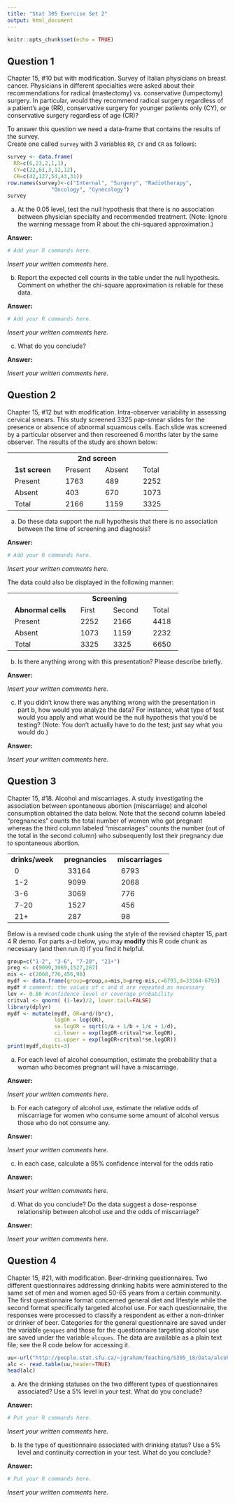 ```yaml
---
title: "Stat 305 Exercise Set 2"
output: html_document
---
```


```r
knitr::opts_chunk$set(echo = TRUE)
```

## Question 1

Chapter 15, #10 but with modification. Survey of Italian physicians on breast cancer. Physicians in different specialties were asked about
their recommendations for radical (mastectomy) vs.
conservative (lumpectomy) surgery. In particular, 
would they recommend radical surgery regardless
of a patient's age (RR), conservative surgery for 
younger patients only (CY), or conservative surgery regardless of age (CR)?


To answer this question we need a data-frame 
that contains the results of the survey.  
Create one called `survey` with 3 
variables `RR`, `CY` and `CR` as follows:
```r
survey <- data.frame(
  RR=c(6,23,2,1,1), 
  CY=c(22,61,3,12,12), 
  CR=c(42,127,54,43,31))
row.names(survey)<-c("Internal", "Surgery", "Radiotherapy",
              "Oncology", "Gynecology")
survey
```

(a) At the 0.05 level, test the null hypothesis
that there is no association between physician
specialty and recommended treatment. (Note: Ignore
the warning message from R about the chi-squared approximation.)

**Answer:**

```r
# Add your R commands here.  
```

*Insert your written comments here.*

(b) Report the expected cell
counts in the table under the null hypothesis. Comment on whether the chi-square
approximation is reliable for these data.

**Answer:**

```r
# Add your R commands here.  
```

*Insert your written comments here.*


(c) What do you conclude?

**Answer:**

*Insert your written comments here.*

## Question 2

Chapter 15, #12 but with modification. Intra-observer
variability in assessing cervical smears. This study
screened 3325 pap-smear slides for the presence or
absence of abnormal squamous cells. Each slide
was screened by a particular observer and then
rescreened 6 months later by the same observer.
The results of the study are shown below:

<table cellpadding="10">
<tr> 
 <td> &nbsp; </td>  
 <td colspan="2" align="center"> &nbsp; <b>2nd screen</b> &nbsp; </td>
 <td> &nbsp; </td>
</tr>
<tr> 
 <td> &nbsp; <b>1st screen</b> &nbsp; </td> 
 <td> &nbsp; Present &nbsp; </td> 
 <td> &nbsp; Absent &nbsp; </td> 
 <td> &nbsp; Total &nbsp; </td>
</tr>
<tr>
 <td> &nbsp; Present &nbsp; </td> 
 <td> &nbsp; 1763 &nbsp; </td> 
 <td> &nbsp; 489 &nbsp; </td> 
 <td> &nbsp; 2252 &nbsp; </td> 
</tr>
<tr>
 <td> &nbsp; Absent &nbsp; </td> 
 <td> &nbsp; 403 &nbsp; </td> 
 <td> &nbsp; 670 &nbsp; </td> 
 <td> &nbsp; 1073 &nbsp; </td> 
</tr>
<tr>
 <td> &nbsp; Total &nbsp; </td> 
 <td> &nbsp; 2166 &nbsp; </td> 
 <td> &nbsp; 1159 &nbsp; </td> 
 <td> &nbsp; 3325 &nbsp; </td> 
</tr>
</table>
<p>


(a) Do these data support the null hypothesis
that there is no association between the time of 
screening and diagnosis? 

 **Answer:**

```r
# Add your R commands here.  
```

*Insert your written comments here.*

The data could also be displayed in the following
manner:
<table cellpadding="10">
<tr> 
 <td> &nbsp; </td>  
 <td colspan="2" align="center"> &nbsp; <b>Screening</b> &nbsp; </td>
 <td> &nbsp; </td>
</tr>
<tr> 
 <td> &nbsp; <b>Abnormal cells </b> &nbsp; </td> 
 <td> &nbsp; First &nbsp; </td> 
 <td> &nbsp; Second &nbsp; </td> 
 <td> &nbsp; Total &nbsp; </td>
</tr>
<tr>
 <td> &nbsp; Present &nbsp; </td> 
 <td> &nbsp; 2252 &nbsp; </td> 
 <td> &nbsp; 2166 &nbsp; </td> 
 <td> &nbsp; 4418 &nbsp; </td> 
</tr>
<tr>
 <td> &nbsp; Absent &nbsp; </td> 
 <td> &nbsp; 1073 &nbsp; </td> 
 <td> &nbsp; 1159 &nbsp; </td> 
 <td> &nbsp; 2232 &nbsp; </td> 
</tr>
<tr>
 <td> &nbsp; Total &nbsp; </td> 
 <td> &nbsp; 3325 &nbsp; </td> 
 <td> &nbsp; 3325 &nbsp; </td> 
 <td> &nbsp; 6650 &nbsp; </td> 
</tr>
</table>
<p>


(b) Is there anything wrong with this presentation?
Please describe briefly.

**Answer:**

*Insert your written comments here.*

(c) If you didn't know there was anything wrong with the
presentation in part b, how would you analyze the data? For instance, what type of test would you apply and what would be the null hypothesis that you'd be testing? (Note: You don't actually have to do the test; just say what you would do.)

**Answer:**

*Insert your written comments here.*


## Question 3

Chapter 15, #18. Alcohol and miscarriages. A study investigating the association between spontaneous abortion (miscarriage) and alcohol consumption obtained the data below. Note that the second column labeled "pregnancies" counts the total number of women who got pregnant whereas the third column labeled "miscarriages" counts the number (out of the total in the second column) who subsequently lost their pregnancy due to spontaneous abortion. 

<table cellpadding="10">
<tr> 
 <td> <b>drinks/week</b> &nbsp; </td>
 <td> <b>pregnancies</b> &nbsp; </td>
 <td> <b>miscarriages</b> &nbsp; </td>
</tr>
<tr> 
 <td> &nbsp; 0 &nbsp; </td>
 <td> &nbsp; 33164 &nbsp; </td>
 <td> &nbsp; 6793 &nbsp; </td>
</tr>
<tr> 
 <td> &nbsp; 1-2 &nbsp; </td>
 <td> &nbsp; 9099 &nbsp; </td>
 <td> &nbsp; 2068 &nbsp; </td>
</tr>
<tr> 
 <td> &nbsp; 3-6 &nbsp; </td>
 <td> &nbsp; 3069 &nbsp; </td>
 <td>  &nbsp; 776 &nbsp; </td>
</tr>
<tr> 
 <td> &nbsp; 7-20 &nbsp; </td>
 <td> &nbsp; 1527 &nbsp; </td>
 <td>  &nbsp; 456 &nbsp; </td>
</tr>
<tr> 
 <td> &nbsp; 21+ &nbsp; </td>
 <td> &nbsp; 287 &nbsp; </td>
 <td> &nbsp; 98 &nbsp; </td>
</tr>
</table>
<p>

Below is a revised code chunk using the style of
the revised chapter 15, part 4 R demo.
For parts a-d below, you may **modify** this R code chunk as necessary (and then run it) if you find it helpful.
```r
group=c("1-2", "3-6", "7-20", "21+")
preg <- c(9099,3069,1527,287)
mis <- c(2068,776,456,98)
mydf <- data.frame(group=group,a=mis,b=preg-mis,c=6793,d=33164-6793)
mydf # comment: the values of c and d are repeated as necessary
lev <- 0.80 #confidence level or coverage probability
critval <- qnorm( (1-lev)/2, lower.tail=FALSE)
library(dplyr)
mydf <- mutate(mydf, OR=a*d/(b*c),
               logOR = log(OR),
               se.logOR = sqrt(1/a + 1/b + 1/c + 1/d),
               ci.lower = exp(logOR-critval*se.logOR),
               ci.upper = exp(logOR+critval*se.logOR))
print(mydf,digits=3)
```

(a) For each level of alcohol consumption, estimate
the probability that a woman who becomes pregnant
will have a miscarriage.

**Answer:**

*Insert your written comments here.*

(b) For each category of alcohol use, estimate the
relative odds of miscarriage 
for women who consume some amount of alcohol versus
those who do not consume any. 

**Answer:**

*Insert your written comments here.*

(c) In each case, calculate a 95\% confidence 
interval for the odds ratio

**Answer:**

*Insert your written comments here.*

(d) What do you conclude? Do the data suggest a dose-response 
relationship between alcohol use and the odds of miscarriage?

**Answer:**

*Insert your written comments here.*

## Question 4

Chapter 15, #21, with modification. Beer-drinking questionnaires. Two different questionnaires addressing drinking habits
were administered to the same set of men and women aged 50-65 years from a certain community. The first questionnaire format concerned
general diet and lifestyle while the second format specifically targeted alcohol use. For each questionnaire, the responses were processed to classify a respondent as either a non-drinker or drinker of beer.  Categories for the general questionnaire are saved under the variable `genques` and those for the questionnaire targeting alcohol use are saved under the variable `alcques`.
The data are available as a plain text file; see the R code below for accessing it.

```r
uu<-url("http://people.stat.sfu.ca/~jgraham/Teaching/S305_18/Data/alcohol.txt")
alc <- read.table(uu,header=TRUE)
head(alc) 
```

a) Are the drinking statuses on the two different types of questionnaires associated? Use a 5\% level in your test. What do you conclude?


**Answer:**

```r
# Put your R commands here.
```

*Insert your written comments here.*

b) Is the type of questionnaire associated with drinking status? Use a 5\% level and continuity correction in your test. What do you conclude?

**Answer:**

```r
# Put your R commands here.
```

*Insert your written comments here.*
